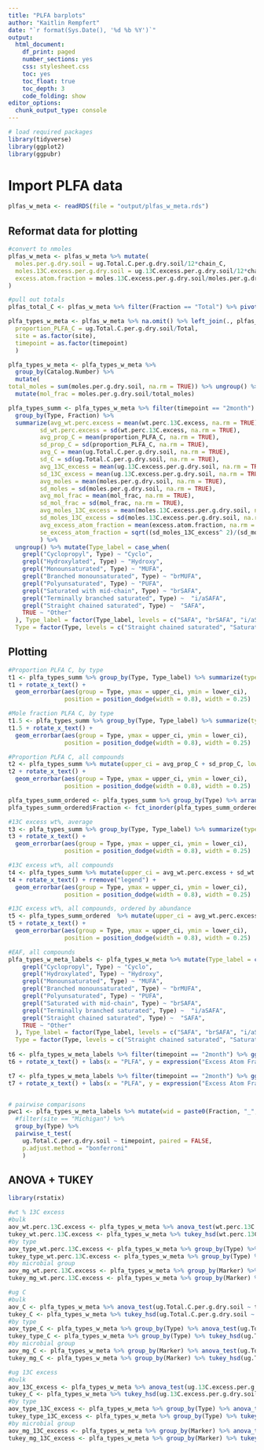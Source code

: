 ```yaml
---
title: "PLFA barplots"
author: "Kaitlin Rempfert"
date: "`r format(Sys.Date(), '%d %b %Y')`"
output:
  html_document: 
    df_print: paged 
    number_sections: yes 
    css: stylesheet.css 
    toc: yes 
    toc_float: true 
    toc_depth: 3 
    code_folding: show 
editor_options:
  chunk_output_type: console
---
```


```r
# load required packages
library(tidyverse)
library(ggplot2)
library(ggpubr)
```



# Import PLFA data
```r
plfas_w_meta <- readRDS(file = "output/plfas_w_meta.rds")
```

## Reformat data for plotting
```r
#convert to nmoles
plfas_w_meta <- plfas_w_meta %>% mutate(
  moles.per.g.dry.soil = ug.Total.C.per.g.dry.soil/12*chain_C,
  moles.13C.excess.per.g.dry.soil = ug.13C.excess.per.g.dry.soil/12*chain_C,
  excess.atom.fraction = moles.13C.excess.per.g.dry.soil/moles.per.g.dry.soil
)

#pull out totals
plfas_total_C <- plfas_w_meta %>% filter(Fraction == "Total") %>% pivot_wider(names_from = Fraction, values_from = ug.Total.C.per.g.dry.soil) %>% select(c(Catalog.Number, Total))

plfa_types_w_meta <- plfas_w_meta %>% na.omit() %>% left_join(., plfas_total_C) %>% mutate(
  proportion_PLFA_C = ug.Total.C.per.g.dry.soil/Total, 
  site = as.factor(site), 
  timepoint = as.factor(timepoint)
  ) 

plfa_types_w_meta <- plfa_types_w_meta %>% 
  group_by(Catalog.Number) %>% 
  mutate(
total_moles = sum(moles.per.g.dry.soil, na.rm = TRUE)) %>% ungroup() %>%
  mutate(mol_frac = moles.per.g.dry.soil/total_moles)

plfa_types_summ <- plfa_types_w_meta %>% filter(timepoint == "2month") %>%
  group_by(Type, Fraction) %>%
  summarize(avg_wt.perc.excess = mean(wt.perc.13C.excess, na.rm = TRUE), 
         sd_wt.perc.excess = sd(wt.perc.13C.excess, na.rm = TRUE),
         avg_prop_C = mean(proportion_PLFA_C, na.rm = TRUE), 
         sd_prop_C = sd(proportion_PLFA_C, na.rm = TRUE),
         avg_C = mean(ug.Total.C.per.g.dry.soil, na.rm = TRUE),
         sd_C = sd(ug.Total.C.per.g.dry.soil, na.rm = TRUE),
         avg_13C_excess = mean(ug.13C.excess.per.g.dry.soil, na.rm = TRUE),
         sd_13C_excess = mean(ug.13C.excess.per.g.dry.soil, na.rm = TRUE),
         avg_moles = mean(moles.per.g.dry.soil, na.rm = TRUE), 
         sd_moles = sd(moles.per.g.dry.soil, na.rm = TRUE),
         avg_mol_frac = mean(mol_frac, na.rm = TRUE),
         sd_mol_frac = sd(mol_frac, na.rm = TRUE),
         avg_moles_13C_excess = mean(moles.13C.excess.per.g.dry.soil, na.rm = TRUE),
         sd_moles_13C_excess = sd(moles.13C.excess.per.g.dry.soil, na.rm = TRUE),
         avg_excess_atom_fraction = mean(excess.atom.fraction, na.rm = TRUE),
         se_excess_atom_fraction = sqrt((sd_moles_13C_excess^ 2)/(sd_moles^2))
         ) %>%
  ungroup() %>% mutate(Type_label = case_when(
    grepl("Cyclopropyl", Type) ~ "Cyclo",
    grepl("Hydroxylated", Type) ~ "Hydroxy",
    grepl("Monounsaturated", Type) ~ "MUFA",
    grepl("Branched monounsaturated", Type) ~ "brMUFA",
    grepl("Polyunsaturated", Type) ~ "PUFA",
    grepl("Saturated with mid-chain", Type) ~ "brSAFA",
    grepl("Terminally branched saturated", Type) ~  "i/aSAFA",
    grepl("Straight chained saturated", Type) ~  "SAFA", 
    TRUE ~ "Other"
  ), Type_label = factor(Type_label, levels = c("SAFA", "brSAFA", "i/aSAFA", "MUFA", "brMUFA", "PUFA", "Cyclo", "Hydroxy")), 
  Type = factor(Type, levels = c("Straight chained saturated", "Saturated with mid-chain", "Terminally branched saturated", "Monounsaturated", "Branched monounsaturated", "Polyunsaturated", "Cyclopropyl", "Hydroxylated"))) %>% na.omit()
```


## Plotting
```r
#Proportion PLFA C, by type
t1 <- plfa_types_summ %>% group_by(Type, Type_label) %>% summarize(type_prop = sum(avg_prop_C, na.rm = TRUE), type_sd = sum(sd_prop_C, na.rm = TRUE))  %>% mutate(upper_ci = type_prop + type_sd, lower_ci = type_prop - type_sd) %>% ggbarplot("Type_label", "type_prop", fill = "Type", add = "sd_prop", sort.val = "desc", sort.by.groups = TRUE, xlab = "PLFA", ylab = "Proportion PLFA C", palette = "Set1", legend.title = "")
t1 + rotate_x_text() + 
  geom_errorbar(aes(group = Type, ymax = upper_ci, ymin = lower_ci),
                position = position_dodge(width = 0.8), width = 0.25)

#Mole fraction PLFA C, by type
t1.5 <- plfa_types_summ %>% group_by(Type, Type_label) %>% summarize(type_frac = sum(avg_mol_frac, na.rm = TRUE), type_sd = sum(sd_mol_frac, na.rm = TRUE))  %>% mutate(upper_ci = type_frac + type_sd, lower_ci = type_frac - type_sd) %>% ggbarplot("Type_label", "type_frac", fill = "Type", add = "sd_prop", sort.val = "desc", sort.by.groups = TRUE, xlab = "PLFA", ylab = "Mole Fraction PLFA", palette = "Set1", legend.title = "")
t1.5 + rotate_x_text() + 
  geom_errorbar(aes(group = Type, ymax = upper_ci, ymin = lower_ci),
                position = position_dodge(width = 0.8), width = 0.25)

#Proportion PLFA C, all compounds 
t2 <- plfa_types_summ %>% mutate(upper_ci = avg_prop_C + sd_prop_C, lower_ci = avg_prop_C - sd_prop_C) %>% group_by(Type, Type_label) %>% ggbarplot("Fraction", "avg_prop_C", fill = "Type", sort.val = "desc", sort.by.groups = TRUE, xlab = "PLFA", ylab = "Proportion PLFA C", palette = "Set1", legend.title = "")
t2 + rotate_x_text() +
  geom_errorbar(aes(group = Type, ymax = upper_ci, ymin = lower_ci),
                position = position_dodge(width = 0.8), width = 0.25)

plfa_types_summ_ordered <- plfa_types_summ %>% group_by(Type) %>% arrange(desc(avg_prop_C), .by_group=T) 
plfa_types_summ_ordered$Fraction <- fct_inorder(plfa_types_summ_ordered$Fraction)

#13C excess wt%, average
t3 <- plfa_types_summ %>% group_by(Type, Type_label) %>% summarize(type_excess = mean(avg_wt.perc.excess, na.rm = TRUE), type_sd = sum(sd_wt.perc.excess, na.rm = TRUE)) %>% mutate(upper_ci = type_excess + type_sd, lower_ci = type_excess - type_sd) %>% ggbarplot("Type_label", "type_excess", fill = "Type", sort.val = "desc", sort.by.groups = TRUE, xlab = "PLFA", ylab = "13C excess (wt %)", palette = "Set1", legend.title = "")
t3 + rotate_x_text() + 
  geom_errorbar(aes(group = Type, ymax = upper_ci, ymin = lower_ci),
                position = position_dodge(width = 0.8), width = 0.25)

#13C excess wt%, all compounds 
t4 <- plfa_types_summ %>% mutate(upper_ci = avg_wt.perc.excess + sd_wt.perc.excess, lower_ci = avg_wt.perc.excess - sd_wt.perc.excess) %>% group_by(Type, Type_label) %>% ggbarplot("Fraction", "avg_wt.perc.excess", fill = "Type", sort.val = "desc", sort.by.groups = TRUE, xlab = "PLFA", ylab = "Excess 13C (wt %)", palette = "Set1", legend.title = "")
t4 + rotate_x_text() + rremove("legend") +
  geom_errorbar(aes(group = Type, ymax = upper_ci, ymin = lower_ci),
                position = position_dodge(width = 0.8), width = 0.25)

#13C excess wt%, all compounds, ordered by abundance 
t5 <- plfa_types_summ_ordered  %>% mutate(upper_ci = avg_wt.perc.excess + sd_wt.perc.excess, lower_ci = avg_wt.perc.excess - sd_wt.perc.excess) %>% group_by(Type, Type_label) %>% ggbarplot("Fraction", "avg_wt.perc.excess", fill = "Type", sort.by.groups = TRUE, xlab = "PLFA", ylab = "Excess 13C (wt %)", palette = "Set1", legend.title = "")
t5 + rotate_x_text() +
  geom_errorbar(aes(group = Type, ymax = upper_ci, ymin = lower_ci),
                position = position_dodge(width = 0.8), width = 0.25)

#EAF, all compounds 
plfa_types_w_meta_labels <- plfa_types_w_meta %>% mutate(Type_label = case_when(
    grepl("Cyclopropyl", Type) ~ "Cyclo",
    grepl("Hydroxylated", Type) ~ "Hydroxy",
    grepl("Monounsaturated", Type) ~ "MUFA",
    grepl("Branched monounsaturated", Type) ~ "brMUFA",
    grepl("Polyunsaturated", Type) ~ "PUFA",
    grepl("Saturated with mid-chain", Type) ~ "brSAFA",
    grepl("Terminally branched saturated", Type) ~  "i/aSAFA",
    grepl("Straight chained saturated", Type) ~  "SAFA", 
    TRUE ~ "Other"
  ), Type_label = factor(Type_label, levels = c("SAFA", "brSAFA", "i/aSAFA", "MUFA", "brMUFA", "PUFA", "Cyclo", "Hydroxy")), 
  Type = factor(Type, levels = c("Straight chained saturated", "Saturated with mid-chain", "Terminally branched saturated", "Monounsaturated", "Branched monounsaturated", "Polyunsaturated", "Cyclopropyl", "Hydroxylated")))
  
t6 <- plfa_types_w_meta_labels %>% filter(timepoint == "2month") %>% ggbarplot(x = "Fraction", y = "excess.atom.fraction", fill = "Type", xlab = "PLFA", ylab = "EAF", palette = "Set1", sort.val = "desc", sort.by.groups = TRUE, add = "mean_se")
t6 + rotate_x_text() + labs(x = "PLFA", y = expression("Excess Atom Fraction "*{}^13*"C"))

t7 <- plfa_types_w_meta_labels %>% filter(timepoint == "2month") %>% ggbarplot(x = "Type", y = "excess.atom.fraction", fill = "Type", xlab = "PLFA", ylab = "EAF", palette = "Set1", add = "mean_se")
t7 + rotate_x_text() + labs(x = "PLFA", y = expression("Excess Atom Fraction "*{}^13*"C"))


# pairwise comparisons
pwc1 <- plfa_types_w_meta_labels %>% mutate(wid = paste0(Fraction, "_", block)) %>%
  #filter(site == "Michigan") %>%
  group_by(Type) %>%
  pairwise_t_test(
    ug.Total.C.per.g.dry.soil ~ timepoint, paired = FALSE,
    p.adjust.method = "bonferroni"
    )
```

## ANOVA + TUKEY
```r
library(rstatix)

#wt % 13C excess
#bulk
aov_wt.perc.13C.excess <- plfa_types_w_meta %>% anova_test(wt.perc.13C.excess ~ timepoint*site)
tukey_wt.perc.13C.excess <- plfa_types_w_meta %>% tukey_hsd(wt.perc.13C.excess ~ timepoint*site)
#by type
aov_type_wt.perc.13C.excess <- plfa_types_w_meta %>% group_by(Type) %>% anova_test(wt.perc.13C.excess ~ timepoint*site)
tukey_type_wt.perc.13C.excess <- plfa_types_w_meta %>% group_by(Type) %>% tukey_hsd(wt.perc.13C.excess ~ timepoint*site)
#by microbial group 
aov_mg_wt.perc.13C.excess <- plfa_types_w_meta %>% group_by(Marker) %>% anova_test(wt.perc.13C.excess ~ timepoint*site)
tukey_mg_wt.perc.13C.excess <- plfa_types_w_meta %>% group_by(Marker) %>% tukey_hsd(wt.perc.13C.excess ~ timepoint*site)

#ug C
#bulk
aov_C <- plfa_types_w_meta %>% anova_test(ug.Total.C.per.g.dry.soil ~ timepoint*site)
tukey_C <- plfa_types_w_meta %>% tukey_hsd(ug.Total.C.per.g.dry.soil ~ timepoint*site)
#by type
aov_type_C <- plfa_types_w_meta %>% group_by(Type) %>% anova_test(ug.Total.C.per.g.dry.soil ~ timepoint*site)
tukey_type_C <- plfa_types_w_meta %>% group_by(Type) %>% tukey_hsd(ug.Total.C.per.g.dry.soil ~ timepoint*site)
#by microbial group 
aov_mg_C <- plfa_types_w_meta %>% group_by(Marker) %>% anova_test(ug.Total.C.per.g.dry.soil ~ timepoint*site)
tukey_mg_C <- plfa_types_w_meta %>% group_by(Marker) %>% tukey_hsd(ug.Total.C.per.g.dry.soil ~ timepoint*site)

#ug 13C excess
#bulk
aov_13C_excess <- plfa_types_w_meta %>% anova_test(ug.13C.excess.per.g.dry.soil ~ timepoint*site)
tukey_C <- plfa_types_w_meta %>% tukey_hsd(ug.13C.excess.per.g.dry.soil ~ timepoint*site)
#by type
aov_type_13C_excess <- plfa_types_w_meta %>% group_by(Type) %>% anova_test(ug.13C.excess.per.g.dry.soil ~ timepoint*site)
tukey_type_13C_excess <- plfa_types_w_meta %>% group_by(Type) %>% tukey_hsd(ug.13C.excess.per.g.dry.soil ~ timepoint*site)
#by microbial group 
aov_mg_13C_excess <- plfa_types_w_meta %>% group_by(Marker) %>% anova_test(ug.13C.excess.per.g.dry.soil ~ timepoint*site)
tukey_mg_13C_excess <- plfa_types_w_meta %>% group_by(Marker) %>% tukey_hsd(ug.13C.excess.per.g.dry.soil ~ timepoint*site)
```

